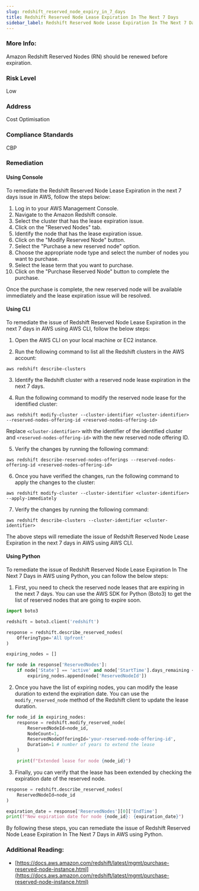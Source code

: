 ```yaml
---
slug: redshift_reserved_node_expiry_in_7_days
title: Redshift Reserved Node Lease Expiration In The Next 7 Days
sidebar_label: Redshift Reserved Node Lease Expiration In The Next 7 Days
---
```


### More Info:

Amazon Redshift Reserved Nodes (RN) should be renewed before expiration.

### Risk Level

Low

### Address

Cost Optimisation

### Compliance Standards

CBP


### Remediation

#### Using Console

To remediate the Redshift Reserved Node Lease Expiration in the next 7 days issue in AWS, follow the steps below:

1. Log in to your AWS Management Console.
2. Navigate to the Amazon Redshift console.
3. Select the cluster that has the lease expiration issue.
4. Click on the "Reserved Nodes" tab.
5. Identify the node that has the lease expiration issue.
6. Click on the "Modify Reserved Node" button.
7. Select the "Purchase a new reserved node" option.
8. Choose the appropriate node type and select the number of nodes you want to purchase.
9. Select the lease term that you want to purchase.
10. Click on the "Purchase Reserved Node" button to complete the purchase.

Once the purchase is complete, the new reserved node will be available immediately and the lease expiration issue will be resolved.

#### Using CLI

To remediate the issue of Redshift Reserved Node Lease Expiration in the next 7 days in AWS using AWS CLI, follow the below steps:

1. Open the AWS CLI on your local machine or EC2 instance.

2. Run the following command to list all the Redshift clusters in the AWS account:

```
aws redshift describe-clusters
```

3. Identify the Redshift cluster with a reserved node lease expiration in the next 7 days.

4. Run the following command to modify the reserved node lease for the identified cluster:

```
aws redshift modify-cluster --cluster-identifier <cluster-identifier> --reserved-nodes-offering-id <reserved-nodes-offering-id>
```

Replace `<cluster-identifier>` with the identifier of the identified cluster and `<reserved-nodes-offering-id>` with the new reserved node offering ID.

5. Verify the changes by running the following command:

```
aws redshift describe-reserved-nodes-offerings --reserved-nodes-offering-id <reserved-nodes-offering-id>
```

6. Once you have verified the changes, run the following command to apply the changes to the cluster:

```
aws redshift modify-cluster --cluster-identifier <cluster-identifier> --apply-immediately
```

7. Verify the changes by running the following command:

```
aws redshift describe-clusters --cluster-identifier <cluster-identifier>
```

The above steps will remediate the issue of Redshift Reserved Node Lease Expiration in the next 7 days in AWS using AWS CLI.

#### Using Python

To remediate the issue of Redshift Reserved Node Lease Expiration In The Next 7 Days in AWS using Python, you can follow the below steps:

1. First, you need to check the reserved node leases that are expiring in the next 7 days. You can use the AWS SDK for Python (Boto3) to get the list of reserved nodes that are going to expire soon.

```python
import boto3

redshift = boto3.client('redshift')

response = redshift.describe_reserved_nodes(
    OfferingType='All Upfront'
)

expiring_nodes = []

for node in response['ReservedNodes']:
    if node['State'] == 'active' and node['StartTime'].days_remaining <= 7:
        expiring_nodes.append(node['ReservedNodeId'])
```

2. Once you have the list of expiring nodes, you can modify the lease duration to extend the expiration date. You can use the `modify_reserved_node` method of the Redshift client to update the lease duration.

```python
for node_id in expiring_nodes:
    response = redshift.modify_reserved_node(
        ReservedNodeId=node_id,
        NodeCount=1,
        ReservedNodeOfferingId='your-reserved-node-offering-id',
        Duration=1 # number of years to extend the lease
    )

    print(f"Extended lease for node {node_id}")
```

3. Finally, you can verify that the lease has been extended by checking the expiration date of the reserved node.

```python
response = redshift.describe_reserved_nodes(
    ReservedNodeId=node_id
)

expiration_date = response['ReservedNodes'][0]['EndTime']
print(f"New expiration date for node {node_id}: {expiration_date}")
```

By following these steps, you can remediate the issue of Redshift Reserved Node Lease Expiration In The Next 7 Days in AWS using Python.


### Additional Reading:

- [https://docs.aws.amazon.com/redshift/latest/mgmt/purchase-reserved-node-instance.html](https://docs.aws.amazon.com/redshift/latest/mgmt/purchase-reserved-node-instance.html) 

